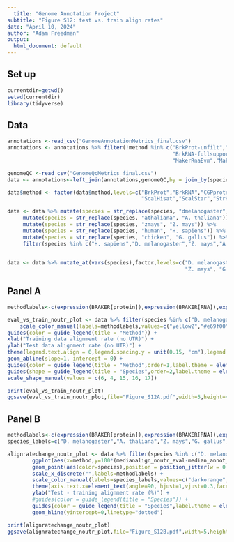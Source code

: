```yaml
---
  title: "Genome Annotation Project"
subtitle: "Figure S12: test vs. train align rates"
date: "April 10, 2024"
author: "Adam Freedman"
output: 
  html_document: default
---
```

  
## Set up
```r
currentdir=getwd()
setwd(currentdir)
library(tidyverse)
``` 

## Data
```r
annotations <-read_csv("GenomeAnnotationMetrics_final.csv")
annotations <- annotations %>% filter(!method %in% c("BrkProt-unfilt","BrkProt-fullsupport","BrkRNA-unfilt",
                                                     "BrkRNA-fullsupport","CGPdenovo","TSEBRA","MakerNoRnaNoEvm",
                                                     "MakerRnaEvm","MakerNoRnaEvm")) 

genomeQC <-read_csv("GenomeQcMetrics_final.csv") 
data <- annotations<-left_join(annotations,genomeQC,by = join_by(species==Species))

data$method <- factor(data$method,levels=c("BrkProt","BrkRNA","CGPprotein","CGPrnaseq",
                                           "ScalHisat","ScalStar","StrHisat","StrStar","MakerRnaNoEvm","TOGA"))

data <- data %>% mutate(species = str_replace(species, "dmelanogaster", "D. melanogaster")) %>%
     mutate(species = str_replace(species, "athaliana", "A. thaliana")) %>%
     mutate(species = str_replace(species, "zmays", "Z. mays")) %>%
     mutate(species = str_replace(species, "human", "H. sapiens")) %>%
     mutate(species = str_replace(species, "chicken", "G. gallus")) %>%
     filter(species %in% c("H. sapiens","D. melanogaster","Z. mays","A. thaliana","G. gallus"))
     

data <- data %>% mutate_at(vars(species),factor,levels=c("D. melanogaster","A. thaliana",
                                                         "Z. mays", "G. gallus","H. sapiens"))
```

## Panel A
```r
methodlabels<-c(expression(BRAKER[protein]),expression(BRAKER[RNA]),expression(CGP[protein]),expression(CGP[RNA]),expression(Scallop[HISAT2]),expression(Scallop[STAR]),expression(Stringtie[HISAT2]),expression(Stringtie[STAR]),"MAKER","TOGA")

eval_vs_train_noutr_plot <- data %>% filter(species %in% c("D. melanogaster","G. gallus","H. sapiens","A. thaliana","Z. mays")) %>% ggplot(aes(x=median_annot_align_noutr,y=medianalign_noutr_eval)) + geom_point(aes(color=method,shape=species),alpha=0.7,size=2.5) +
    scale_color_manual(labels=methodlabels,values=c("yellow2","#e69f00", "firebrick1","firebrick4", "lightskyblue", "royalblue3","darkorchid3", "magenta","gray76","#000000")) +
guides(color = guide_legend(title = "Method")) +
xlab("Training data alignment rate (no UTR)") +
ylab("Test data alignment rate (no UTR)") +
theme(legend.text.align = 0,legend.spacing.y = unit(0.15, "cm"),legend.key.size= unit(0.5, "cm"))  +
geom_abline(slope=1, intercept = 0) +
guides(color = guide_legend(title = "Method",order=1,label.theme = element_text(angle = 0, size=8,face = "plain"))) +
guides(shape = guide_legend(title = "Species",order=2,label.theme = element_text(angle = 0, size=8,face = "italic"))) +
scale_shape_manual(values = c(6, 4, 15, 16, 17)) 

print(eval_vs_train_noutr_plot)
ggsave(eval_vs_train_noutr_plot,file="Figure_S12A.pdf",width=5,height=4)
```

## Panel B
```r
methodlabels<-c(expression(BRAKER[protein]),expression(BRAKER[RNA]),expression(CGP[protein]),expression(CGP[RNA]),expression(Scallop[HISAT2]),expression(Scallop[STAR]),expression(Stringtie[HISAT2]),expression(Stringtie[STAR]),"MAKER","TOGA")
species_labels=c("D. melanogaster","A. thaliana","Z. mays","G. gallus","H. sapiens")

alignratechange_noutr_plot <- data %>% filter(species %in% c("D. melanogaster","G. gallus","H. sapiens","A. thaliana","Z. mays")) %>%
        ggplot(aes(x=method,y=100*(medianalign_noutr_eval-median_annot_align_noutr))) + 
        geom_point(aes(color=species),position = position_jitter(w = 0.25,h = 0),alpha=0.7,size=2.5) +
        scale_x_discrete("",labels=methodlabels) + 
        scale_color_manual(labels=species_labels,values=c("darkorange","firebrick4", "lightskyblue", "darkorchid3", "magenta")) +
        theme(axis.text.x=element_text(angle=90, hjust=1,vjust=0.3,face="plain")) +
        ylab("Test - training alignment rate (%)") +
        #guides(color = guide_legend(title = "Species")) +
        guides(color = guide_legend(title = "Species",label.theme = element_text(angle = 0, size=8,face = "italic"))) +
        geom_hline(yintercept=0,linetype="dotted")

print(alignratechange_noutr_plot)
ggsave(alignratechange_noutr_plot,file="Figure_S12B.pdf",width=5,height=4)
```
